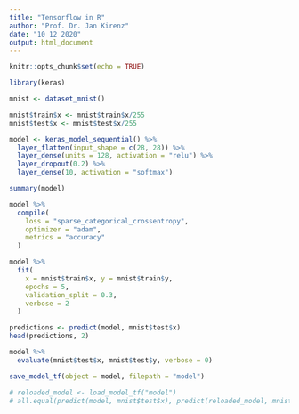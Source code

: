 ```yaml
---
title: "Tensorflow in R"
author: "Prof. Dr. Jan Kirenz"
date: "10 12 2020"
output: html_document
---
```


```r
knitr::opts_chunk$set(echo = TRUE)
```

```r
library(keras)
```

```r
mnist <- dataset_mnist()

mnist$train$x <- mnist$train$x/255
mnist$test$x <- mnist$test$x/255
```

```r
model <- keras_model_sequential() %>% 
  layer_flatten(input_shape = c(28, 28)) %>% 
  layer_dense(units = 128, activation = "relu") %>% 
  layer_dropout(0.2) %>% 
  layer_dense(10, activation = "softmax")
```

```r
summary(model)
```

```r
model %>% 
  compile(
    loss = "sparse_categorical_crossentropy",
    optimizer = "adam",
    metrics = "accuracy"
  )
```

```r
model %>% 
  fit(
    x = mnist$train$x, y = mnist$train$y,
    epochs = 5,
    validation_split = 0.3,
    verbose = 2
  )
```


```r
predictions <- predict(model, mnist$test$x)
head(predictions, 2)
```


```r
model %>% 
  evaluate(mnist$test$x, mnist$test$y, verbose = 0)
```


```r
save_model_tf(object = model, filepath = "model")
```

```r
# reloaded_model <- load_model_tf("model")
# all.equal(predict(model, mnist$test$x), predict(reloaded_model, mnist$test$x))
```

